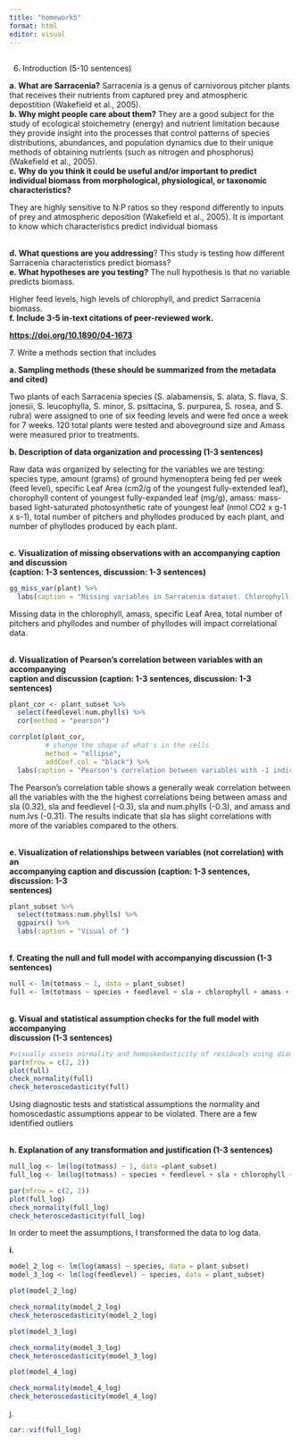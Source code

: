 ```yaml
---
title: "homework5"
format: html
editor: visual
---
```


## 

6.  Introduction (5-10 sentences)

**a. What are Sarracenia?** Sarracenia is a genus of carnivorous pitcher plants that receives their nutrients from captured prey and atmospheric depostition (Wakefield et al., 2005). **\
b. Why might people care about them?** They are a good subject for the study of ecological stoichemetry (energy) and nutrient limitation because they provide insight into the processes that control patterns of species distributions, abundances, and population dynamics due to their unique methods of obtaining nutrients (such as nitrogen and phosphorus) (Wakefield et al., 2005). **\
c. Why do you think it could be useful and/or important to predict individual biomass from morphological, physiological, or taxonomic characteristics?**

They are highly sensitive to N:P ratios so they respond differently to inputs of prey and atmospheric deposition (Wakefield et al., 2005). It is important to know which characteristics predict individual biomass

\
**d. What questions are you addressing**? This study is testing how different Sarracenia characteristics predict biomass?\
**e. What hypotheses are you testing?** The null hypothesis is that no variable predicts biomass.

Higher feed levels, high levels of chlorophyll, and predict Sarracenia biomass. **\
f. Include 3-5 in-text citations of peer-reviewed work.**

[**https://doi.org/10.1890/04-1673**](https://doi.org/10.1890/04-1673)

7\. Write a methods section that includes

**a. Sampling methods (these should be summarized from the metadata and cited)**

Two plants of each Sarracenia species (S. alabamensis, S. alata, S. flava, S. jonesii, S. leucophylla, S. minor, S. psittacina, S. purpurea, S. rosea, and S. rubra) were assigned to one of six feeding levels and were fed once a week for 7 weeks. 120 total plants were tested and aboveground size and Amass were measured prior to treatments.

**b. Description of data organization and processing (1-3 sentences)**

Raw data was organized by selecting for the variables we are testing: species type, amount (grams) of ground hymenoptera being fed per week (feed level), specific Leaf Area (cm2/g of the youngest fully-extended leaf), chorophyll content of youngest fully-expanded leaf (mg/g), amass: mass-based light-saturated photosynthetic rate of youngest leaf (nmol CO2 x g-1 x s-1), total number of pitchers and phyllodes produced by each plant, and number of phyllodes produced by each plant.

\
**c. Visualization of missing observations with an accompanying caption and discussion\
(caption: 1-3 sentences, discussion: 1-3 sentences)**

```r
gg_miss_var(plant) %>% 
  labs(caption = "Missing variables in Sarracenia dataset. Chlorophyll and Amass are missing 14 observations, specific Leaf Area is missing 10, and total of number of pitches and phyllodes and number of phyllodes are missing 2. Total mass, species, and feed level are not missing anydata") 
```

Missing data in the chlorophyll, amass, specific Leaf Area, total number of pitchers and phyllodes and number of phyllodes will impact correlational data.

\
**d. Visualization of Pearson's correlation between variables with an accompanying\
caption and discussion (caption: 1-3 sentences, discussion: 1-3 sentences)**

```r
plant_cor <- plant_subset %>% 
  select(feedlevel:num.phylls) %>% 
  cor(method = "pearson")
```

```r
corrplot(plant_cor,
         # change the shape of what's in the cells
         method = "ellipse",
         addCoef.col = "black") %>% 
  labs(caption = "Pearson's correlation between variables with -1 indicating a total negative correlation and +1 indicating a total positive correlation")
```

The Pearson's correlation table shows a generally weak correlation between all the variables with the the highest correlations being between amass and sla (0.32), sla and feedlevel (-0.3), sla and num.phylls (-0.3), and amass and num.lvs (-0.31). The results indicate that sla has slight correlations with more of the variables compared to the others.

\
**e. Visualization of relationships between variables (not correlation) with an\
accompanying caption and discussion (caption: 1-3 sentences, discussion: 1-3\
sentences)**

```r
plant_subset %>% 
  select(totmass:num.phylls) %>% 
  ggpairs() %>% 
  labs(caption = "Visual of ")
```

\
**f. Creating the null and full model with accompanying discussion (1-3 sentences)**

```r
null <- lm(totmass ~ 1, data = plant_subset)
full <- lm(totmass ~ species + feedlevel + sla + chlorophyll + amass + num.lvs + num.phylls, data = plant_subset)
```

**\
g. Visual and statistical assumption checks for the full model with accompanying\
discussion (1-3 sentences)**

```r
#visually assess normality and homoskedasticity of residuals using diangostic plots for the full model: 
par(mfrow = c(2, 2))
plot(full)
check_normality(full)
check_heteroscedasticity(full)
```

Using diagnostic tests and statistical assumptions the normality and homoscedastic assumptions appear to be violated. There are a few identified outliers

**\
h. Explanation of any transformation and justification (1-3 sentences)**

```r
null_log <- lm(log(totmass) ~ 1, data =plant_subset)
full_log <- lm(log(totmass) ~ species + feedlevel + sla + chlorophyll + amass + num.lvs + num.phylls, data = plant_subset)

par(mfrow = c(2, 2))
plot(full_log)
check_normality(full_log)
check_heteroscedasticity(full_log)
```

In order to meet the assumptions, I transformed the data to log data.

**i.**

```r
model_2_log <- lm(log(amass) ~ species, data = plant_subset)
model_3_log <- lm(log(feedlevel) ~ species, data = plant_subset)

```

```r
plot(model_2_log)

check_normality(model_2_log)
check_heteroscedasticity(model_2_log)
```

```r
plot(model_3_log)

check_normality(model_3_log)
check_heteroscedasticity(model_3_log)
```

```r
plot(model_4_log)

check_normality(model_4_log)
check_heteroscedasticity(model_4_log)
```

j\.

```r
car::vif(full_log)
```
